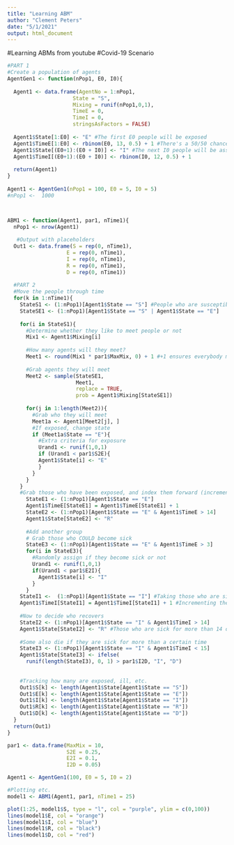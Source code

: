 ```yaml
---
title: "Learning ABM"
author: "Clement Peters"
date: "5/1/2021"
output: html_document
---
```


#Learning ABMs from youtube
#Covid-19 Scenario

```r
#PART 1
#Create a population of agents
AgentGen1 <- function(nPop1, E0, I0){
  
  Agent1 <- data.frame(AgentNo = 1:nPop1,
                     State = "S",
                     Mixing = runif(nPop1,0,1),
                     TimeE = 0,
                     TimeI = 0,
                     stringsAsFactors = FALSE)
  
  Agent1$State[1:E0] <- "E" #The first E0 people will be exposed
  Agent1$TimeE[1:E0] <- rbinom(E0, 13, 0.5) + 1 #There's a 50/50 chance they were exposed for                                                   up to 14 days before the experiment started
  Agent1$State[(E0+1):(E0 + I0)] <- "I" #The next I0 people will be assigned "I"
  Agent1$TimeI[(E0+1):(E0 + I0)] <- rbinom(I0, 12, 0.5) + 1
  
  return(Agent1)
}
  
Agent1 <- AgentGen1(nPop1 = 100, E0 = 5, I0 = 5)
#nPop1 <-  1000



ABM1 <- function(Agent1, par1, nTime1){
  nPop1 <- nrow(Agent1)
 
   #Output with placeholders
  Out1 <- data.frame(S = rep(0, nTime1),
                   E = rep(0, nTime1),
                   I = rep(0, nTime1),
                   R = rep(0, nTime1),
                   D = rep(0, nTime1))
  
  #PART 2
  #Move the people through time
  for(k in 1:nTime1){
    StateS1 <- (1:nPop1)[Agent1$State == "S"] #People who are susceptible
    StateSE1 <- (1:nPop1)[Agent1$State == "S" | Agent1$State == "E"]
    
    for(i in StateS1){
      #Determine whether they like to meet people or not
      Mix1 <- Agent1$Mixing[i]
      
      #How many agents will they meet?
      Meet1 <- round(Mix1 * par1$MaxMix, 0) + 1 #+1 ensures everybody meets                                                   at least 1 person
      
      #Grab agents they will meet
      Meet2 <- sample(StateSE1, 
                      Meet1, 
                      replace = TRUE,
                      prob = Agent1$Mixing[StateSE1])
      
      for(j in 1:length(Meet2)){
        #Grab who they will meet
        Meet1a <- Agent1[Meet2[j], ]
        #If exposed, change state
        if (Meet1a$State == "E"){
          #Extra criteria for exposure
          Urand1 <- runif(1,0,1)
          if (Urand1 < par1$S2E){
          Agent1$State[i] <- "E"
          }
        }
      }
    }
    #Grab those who have been exposed, and index them forward (increment the time)
      StateE1 <- (1:nPop1)[Agent1$State == "E"]
      Agent1$TimeE[StateE1] = Agent1$TimeE[StateE1] + 1
      StateE2 <- (1:nPop1)[Agent1$State == "E" & Agent1$TimeE > 14]
      Agent1$State[StateE2] <- "R"
      
      #Add another group
      # Grab those who COULD become sick
      StateE3 <- (1:nPop1)[Agent1$State == "E" & Agent1$TimeE > 3]
      for(i in StateE3){
        #Randomly assign if they become sick or not
        Urand1 <- runif(1,0,1)
        if(Urand1 < par1$E2I){
          Agent1$State[i] <- "I"
        }
      }
    StateI1 <-  (1:nPop1)[Agent1$State == "I"] #Taking those who are sick
    Agent1$TimeI[StateI1] = Agent1$TimeI[StateI1] + 1 #Incrementing them forward in time
    
    #Now to decide who recovers
    StateI2 <- (1:nPop1)[Agent1$State == "I" & Agent1$TimeI > 14]
    Agent1$State[StateI2] <- "R" #Those who are sick for more than 14 days are recovered
    
    #Some also die if they are sick for more than a certain time
    StateI3 <- (1:nPop1)[Agent1$State == "I" & Agent1$TimeI < 15]
    Agent1$State[StateI3] <- ifelse(
      runif(length(StateI3), 0, 1) > par1$I2D, "I", "D")
      
      
    #Tracking how many are exposed, ill, etc.
    Out1$S[k] <- length(Agent1$State[Agent1$State == "S"])
    Out1$E[k] <- length(Agent1$State[Agent1$State == "E"])
    Out1$I[k] <- length(Agent1$State[Agent1$State == "I"])
    Out1$R[k] <- length(Agent1$State[Agent1$State == "R"])
    Out1$D[k] <- length(Agent1$State[Agent1$State == "D"])
  }
  return(Out1)
}

par1 <- data.frame(MaxMix = 10,
                   S2E = 0.25,
                   E2I = 0.1,
                   I2D = 0.05)

Agent1 <- AgentGen1(100, E0 = 5, I0 = 2)

#Plotting etc.
model1 <- ABM1(Agent1, par1, nTime1 = 25) 

plot(1:25, model1$S, type = "l", col = "purple", ylim = c(0,100))
lines(model1$E, col = "orange")
lines(model1$I, col = "blue")
lines(model1$R, col = "black")
lines(model1$D, col = "red")




```

